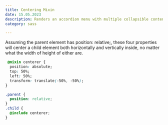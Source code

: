 ```yaml
---
title: Centering Mixin
date: 15.05.2023
description: Renders an accordion menu with multiple collapsible content elements.
category: sass

---
```

Assuming the parent element has position: relative;, these four properties will center a child element both horizontally and vertically inside, no matter what the width of height of either are.

```css
 @mixin centerer {
  position: absolute;
  top: 50%;
  left: 50%;
  transform: translate(-50%, -50%);
}
```

```css
.parent {
  position: relative;
}
.child {
  @include centerer;
}
```